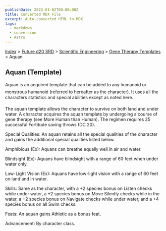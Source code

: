 ```yaml
---
publishDate: 2023-01-02T00:00:00Z
title: Converted MDX File
excerpt: Auto-converted HTML to MDX.
tags:
  - markdown
  - conversion
  - Astro
---
```


[Index](-index) > [Future d20 SRD](future-d20-srd-index) > [Scientific Engineering](future-d20-srd-scientific-engineering-index) > [Gene Therapy Templates](future-d20-srd-scientific-engineering-gene-therapy-templates-index) > Aquan

## Aquan (Template)

Aquan is an acquired template that can be added to any humanoid or monstrous humanoid (referred to hereafter as the character). It uses all the characters statistics and special abilities except as noted here.

The aquan template allows the character to survive on both land and under water. A character acquires the aquan template by undergoing a course of gene therapy (see More Human than Human). The regimen requires 25 successful Fortitude saving throws (DC 20).

Special Qualities: An aquan retains all the special qualities of the character and gains the additional special qualities listed below.

Amphibious (Ex): Aquans can breathe equally well in air and water.

Blindsight (Ex): Aquans have blindsight with a range of 60 feet when under water only.

Low-Light Vision (Ex): Aquans have low-light vision with a range of 60 feet on land and in water.

Skills: Same as the character, with a +2 species bonus on Listen checks while under water, a +2 species bonus on Move Silently checks while in the water, a +2 species bonus on Navigate checks while under water, and a +4 species bonus on all Swim checks.

Feats: An aquan gains Athletic as a bonus feat.

Advancement: By character class.
